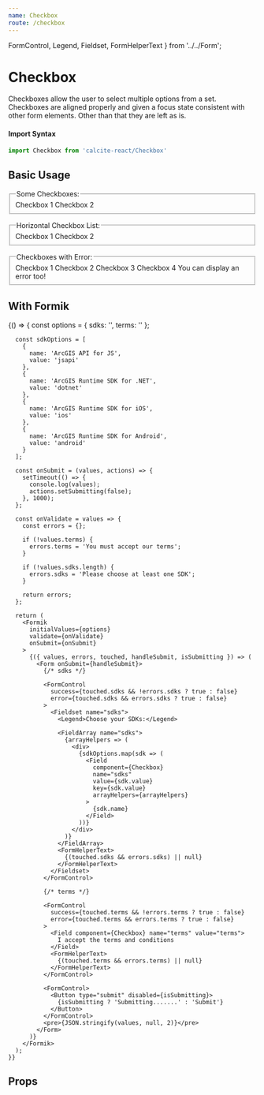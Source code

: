 ```yaml
---
name: Checkbox
route: /checkbox
---
```



  FormControl,
  Legend,
  Fieldset,
  FormHelperText
} from '../../Form';

# Checkbox

Checkboxes allow the user to select multiple options from a set. Checkboxes are
aligned properly and given a focus state consistent with other form elements.
Other than that they are left as is.

#### Import Syntax

```js
import Checkbox from 'calcite-react/Checkbox'
```

## Basic Usage

<Playground>
  <GuideExample>
    <Form>
      <FormControl>
        <Fieldset name="storyCheckboxGroup">
          <Legend>Some Checkboxes:</Legend>
          <Checkbox>Checkbox 1</Checkbox>
          <Checkbox>Checkbox 2</Checkbox>
        </Fieldset>
      </FormControl>
    </Form>
  </GuideExample>
  <GuideExample label="horizontal">
    <Form>
      <FormControl>
        <Fieldset name="storyCheckboxGroup2" horizontal>
          <Legend>Horizontal Checkbox List:</Legend>
          <Checkbox defaultChecked={true}>Checkbox 1</Checkbox>
          <Checkbox>Checkbox 2</Checkbox>
        </Fieldset>
      </FormControl>
    </Form>
  </GuideExample>
  <GuideExample label="error">
    <Form>
      <FormControl error>
        <Fieldset name="storyCheckboxGroup3">
          <Legend>Checkboxes with Error:</Legend>
          <Checkbox>Checkbox 1</Checkbox>
          <Checkbox>Checkbox 2</Checkbox>
          <Checkbox>Checkbox 3</Checkbox>
          <Checkbox>Checkbox 4</Checkbox>
          <FormHelperText>You can display an error too!</FormHelperText>
        </Fieldset>
      </FormControl>
    </Form>
  </GuideExample>
</Playground>

## With Formik

<Playground>
{() => {
      const options = {
        sdks: '',
        terms: ''
      };

      const sdkOptions = [
        {
          name: 'ArcGIS API for JS',
          value: 'jsapi'
        },
        {
          name: 'ArcGIS Runtime SDK for .NET',
          value: 'dotnet'
        },
        {
          name: 'ArcGIS Runtime SDK for iOS',
          value: 'ios'
        },
        {
          name: 'ArcGIS Runtime SDK for Android',
          value: 'android'
        }
      ];

      const onSubmit = (values, actions) => {
        setTimeout(() => {
          console.log(values);
          actions.setSubmitting(false);
        }, 1000);
      };

      const onValidate = values => {
        const errors = {};

        if (!values.terms) {
          errors.terms = 'You must accept our terms';
        }

        if (!values.sdks.length) {
          errors.sdks = 'Please choose at least one SDK';
        }

        return errors;
      };

      return (
        <Formik
          initialValues={options}
          validate={onValidate}
          onSubmit={onSubmit}
        >
          {({ values, errors, touched, handleSubmit, isSubmitting }) => (
            <Form onSubmit={handleSubmit}>
              {/* sdks */}

              <FormControl
                success={touched.sdks && !errors.sdks ? true : false}
                error={touched.sdks && errors.sdks ? true : false}
              >
                <Fieldset name="sdks">
                  <Legend>Choose your SDKs:</Legend>

                  <FieldArray name="sdks">
                    {arrayHelpers => (
                      <div>
                        {sdkOptions.map(sdk => (
                          <Field
                            component={Checkbox}
                            name="sdks"
                            value={sdk.value}
                            key={sdk.value}
                            arrayHelpers={arrayHelpers}
                          >
                            {sdk.name}
                          </Field>
                        ))}
                      </div>
                    )}
                  </FieldArray>
                  <FormHelperText>
                    {(touched.sdks && errors.sdks) || null}
                  </FormHelperText>
                </Fieldset>
              </FormControl>

              {/* terms */}

              <FormControl
                success={touched.terms && !errors.terms ? true : false}
                error={touched.terms && errors.terms ? true : false}
              >
                <Field component={Checkbox} name="terms" value="terms">
                  I accept the terms and conditions
                </Field>
                <FormHelperText>
                  {(touched.terms && errors.terms) || null}
                </FormHelperText>
              </FormControl>

              <FormControl>
                <Button type="submit" disabled={isSubmitting}>
                  {isSubmitting ? 'Submitting.......' : 'Submit'}
                </Button>
              </FormControl>
              <pre>{JSON.stringify(values, null, 2)}</pre>
            </Form>
          )}
        </Formik>
      );
    }}

</Playground>

## Props

<PropsTable of={Checkbox} />
